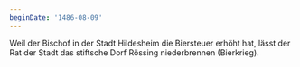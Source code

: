 ```yaml
---
beginDate: '1486-08-09'
---
```


Weil der Bischof in der Stadt Hildesheim die Biersteuer erhöht hat, lässt der
Rat der Stadt das stiftsche Dorf Rössing niederbrennen (Bierkrieg).
